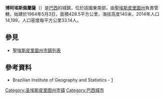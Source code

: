 {{coord|18|32|24|S|40|17|45|W|scale:30000|display=title}}

'''博阿埃斯佩蘭薩'''（{{lang-pt|Boa Esperança}}）是[[巴西|巴西]]的城鎮，位於該國東南部，由[[聖埃斯皮里圖州|聖埃斯皮里圖州]]負責管轄，始建於1964年5月3日，面積428.5平方公里，海拔高度140米，2014年人口14,199，人口密度每平方公里33.14人。

== 參見 ==
*[[聖埃斯皮里圖州市鎮列表|聖埃斯皮里圖州市鎮列表]]

==參考資料==
*Brazilian Institute of Geography and Statistics - [https://web.archive.org/web/20080611095922/http://www.ibge.gov.br/cidadesat/default.php]

{{Brazil-geo-stub}}
{{聖埃斯皮里圖州市鎮}}
[[Category:圣埃斯皮里图州市镇|Category:圣埃斯皮里图州市镇]]
[[Category:巴西城市|Category:巴西城市]]